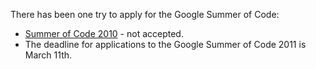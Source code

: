 There has been one try to apply for the Google Summer of Code:

* [[Summer of Code 2010]] - not accepted.
* The deadline for applications to the Google Summer of Code 2011 is March 11th.